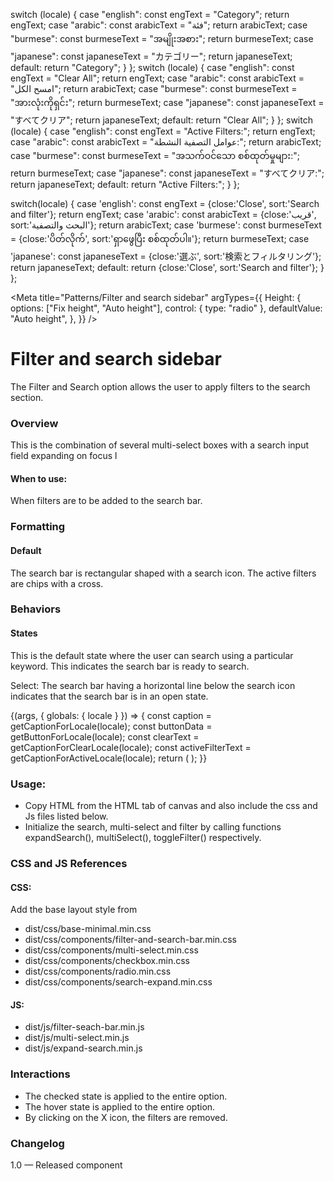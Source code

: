 
  switch (locale) {
    case "english":
      const engText = "Category";
      return engText;
    case "arabic":
      const arabicText = "فئة";
      return arabicText;
    case "burmese":
      const burmeseText = "အမျိုးအစား";
      return burmeseText;
    case "japanese":
      const japaneseText = "カテゴリー";
      return japaneseText;
    default:
      return "Category";
  }
};
  switch (locale) {
    case "english":
      const engText = "Clear All";
      return engText;
    case "arabic":
      const arabicText = "امسح الكل";
      return arabicText;
    case "burmese":
      const burmeseText = "အားလုံးကိုရှင်း";
      return burmeseText;
    case "japanese":
      const japaneseText = "すべてクリア";
      return japaneseText;
    default:
      return "Clear All";
  }
};
  switch (locale) {
    case "english":
      const engText = "Active Filters:";
      return engText;
    case "arabic":
      const arabicText = "عوامل التصفية النشطة:";
      return arabicText;
    case "burmese":
      const burmeseText = "အသက်ဝင်သော စစ်ထုတ်မှုများ:";
      return burmeseText;
    case "japanese":
      const japaneseText = "すべてクリア:";
      return japaneseText;
    default:
      return "Active Filters:";
  }
};

  switch(locale) {
    case 'english': const engText = {close:'Close', sort:'Search and filter'}; return engText;
    case 'arabic': const arabicText = {close:'قريب', sort:'البحث والتصفية'}; return arabicText;
    case 'burmese': const burmeseText = {close:'ပိတ်လိုက်', sort:'ရှာဖွေပြီး စစ်ထုတ်ပါ။'}; return burmeseText;
    case 'japanese': const japaneseText = {close:'選ぶ', sort:'検索とフィルタリング'}; return japaneseText;
    default: return {close:'Close', sort:'Search and filter'};
  }
};

<Meta
  title="Patterns/Filter and search sidebar"
  argTypes={{
    Height: {
      options: ["Fix height", "Auto height"],
      control: { type: "radio" },
      defaultValue: "Auto height",
    },
  }}
/>

# Filter and search sidebar

The Filter and Search option allows the user to apply filters to the search section.

### Overview

This is the combination of several multi-select boxes with a search input field expanding on focus
l 

#### When to use:

When filters are to be added to the search bar.

### Formatting
#### Default
The search bar is rectangular shaped with a search icon. The active filters are chips with a cross.


### Behaviors

#### States 

This is the default state where the user can search using a particular keyword. This indicates the search bar is ready to search. 

Select: The search bar having a horizontal line below the search icon indicates that the search bar is in an open state.

<Canvas>
  <Story name="Filter and search sidebar">
    {(args, { globals: { locale } }) => {
      const caption = getCaptionForLocale(locale);
      const buttonData = getButtonForLocale(locale);
      const clearText = getCaptionForClearLocale(locale);
      const activeFilterText = getCaptionForActiveLocale(locale);
      return (
        <FilterAndSearchBar
          locale={locale}
          buttonData={buttonData}
          args={args}
          clearText={clearText}
          activeFilterText={activeFilterText}
          data={caption}
        ></FilterAndSearchBar>
      );
    }}
  </Story>
</Canvas>

### Usage:
- Copy HTML from the HTML tab of canvas and also include the css and Js files listed below.
- Initialize the search, multi-select and filter by calling functions expandSearch(), multiSelect(), toggleFilter() respectively.


### CSS and JS References

#### CSS:

Add the base layout style from 

- dist/css/base-minimal.min.css
- dist/css/components/filter-and-search-bar.min.css
- dist/css/components/multi-select.min.css
- dist/css/components/checkbox.min.css
- dist/css/components/radio.min.css
- dist/css/components/search-expand.min.css

#### JS:
- dist/js/filter-seach-bar.min.js
- dist/js/multi-select.min.js
- dist/js/expand-search.min.js

### Interactions
- The checked state is applied to the entire option.
- The hover state is applied to the entire option. 
- By clicking on the X icon, the filters are removed.

### Changelog
1.0 — Released component




